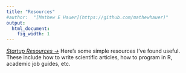 ```yaml
---
title: "Resources"
#author:  "[Mathew E Hauer](https://github.com/mathewhauer)"
output:
  html_document:
    fig_width: 1
---
```



[*Startup Resources ->*](./RESOURCES/starter_resources.pdf) Here's some simple resources I've found useful. These include how to write scientific articles, how to program in R, academic job guides, etc. 
